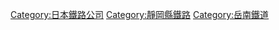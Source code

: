 {{catmore}}
{{DEFAULTSORT:Gakunan Railway}}
[[Category:日本鐵路公司|Category:日本鐵路公司]]
[[Category:靜岡縣鐵路|Category:靜岡縣鐵路]]
[[Category:岳南鐵道|Category:岳南鐵道]]